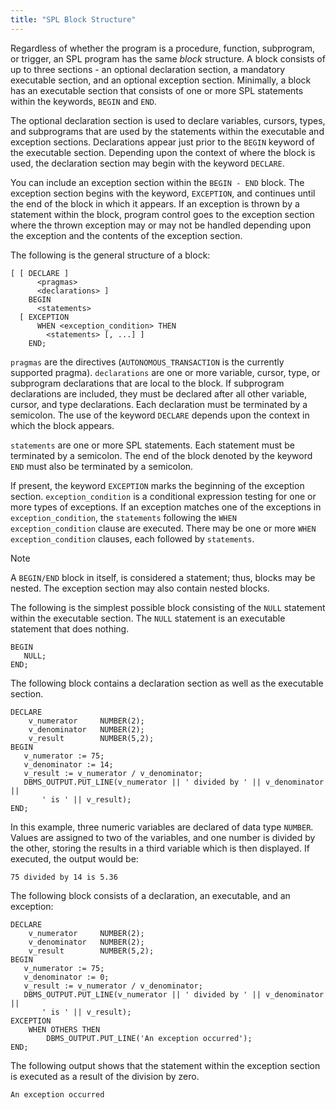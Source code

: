 ```yaml
---
title: "SPL Block Structure"
---
```


Regardless of whether the program is a procedure, function, subprogram, or trigger, an SPL program has the same *block* structure. A block consists of up to three sections - an optional declaration section, a mandatory executable section, and an optional exception section. Minimally, a block has an executable section that consists of one or more SPL statements within the keywords, `BEGIN` and `END`.

The optional declaration section is used to declare variables, cursors, types, and subprograms that are used by the statements within the executable and exception sections. Declarations appear just prior to the `BEGIN` keyword of the executable section. Depending upon the context of where the block is used, the declaration section may begin with the keyword `DECLARE`.

You can include an exception section within the `BEGIN - END` block. The exception section begins with the keyword, `EXCEPTION`, and continues until the end of the block in which it appears. If an exception is thrown by a statement within the block, program control goes to the exception section where the thrown exception may or may not be handled depending upon the exception and the contents of the exception section.

The following is the general structure of a block:

``` text
[ [ DECLARE ]
      <pragmas>
      <declarations> ]
    BEGIN
      <statements>
  [ EXCEPTION
      WHEN <exception_condition> THEN
        <statements> [, ...] ]
    END;
```

`pragmas` are the directives (`AUTONOMOUS_TRANSACTION` is the currently supported pragma). `declarations` are one or more variable, cursor, type, or subprogram declarations that are local to the block. If subprogram declarations are included, they must be declared after all other variable, cursor, and type declarations. Each declaration must be terminated by a semicolon. The use of the keyword `DECLARE` depends upon the context in which the block appears.

`statements` are one or more SPL statements. Each statement must be terminated by a semicolon. The end of the block denoted by the keyword `END` must also be terminated by a semicolon.

If present, the keyword `EXCEPTION` marks the beginning of the exception section. `exception_condition` is a conditional expression testing for one or more types of exceptions. If an exception matches one of the exceptions in `exception_condition`, the `statements` following the `WHEN exception_condition` clause are executed. There may be one or more `WHEN exception_condition` clauses, each followed by `statements`.

<div class="note">

<div class="title">

Note

</div>

A `BEGIN/END` block in itself, is considered a statement; thus, blocks may be nested. The exception section may also contain nested blocks.

</div>

The following is the simplest possible block consisting of the `NULL` statement within the executable section. The `NULL` statement is an executable statement that does nothing.

``` text
BEGIN
   NULL;
END;
```

The following block contains a declaration section as well as the executable section.

``` text
DECLARE
    v_numerator     NUMBER(2);
    v_denominator   NUMBER(2);
    v_result        NUMBER(5,2);
BEGIN
   v_numerator := 75;
   v_denominator := 14;
   v_result := v_numerator / v_denominator;
   DBMS_OUTPUT.PUT_LINE(v_numerator || ' divided by ' || v_denominator ||
       ' is ' || v_result);
END;
```

In this example, three numeric variables are declared of data type `NUMBER`. Values are assigned to two of the variables, and one number is divided by the other, storing the results in a third variable which is then displayed. If executed, the output would be:

``` text
75 divided by 14 is 5.36
```

The following block consists of a declaration, an executable, and an exception:

``` text
DECLARE
    v_numerator     NUMBER(2);
    v_denominator   NUMBER(2);
    v_result        NUMBER(5,2);
BEGIN
   v_numerator := 75;
   v_denominator := 0;
   v_result := v_numerator / v_denominator;
   DBMS_OUTPUT.PUT_LINE(v_numerator || ' divided by ' || v_denominator ||
       ' is ' || v_result);
EXCEPTION
    WHEN OTHERS THEN
        DBMS_OUTPUT.PUT_LINE('An exception occurred');
END;
```

The following output shows that the statement within the exception section is executed as a result of the division by zero.

``` text
An exception occurred
```

